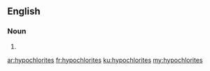 ==English==

===Noun===
{{head|en|plural}}

# {{plural of|hypochlorite|lang=en|nocat=1}}

[[ar:hypochlorites]]
[[fr:hypochlorites]]
[[ku:hypochlorites]]
[[my:hypochlorites]]